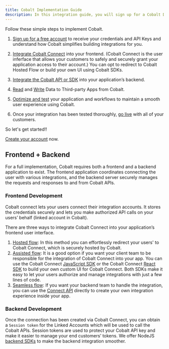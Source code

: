 ```yaml
---
title: Cobalt Implementation Guide
description: In this integration guide, you will sign up for a Cobalt Developer Account, set up Cobalt Connect, integrate the Cobalt API and go into production.
---
```

Follow these simple steps to implement Cobalt.

1. [Sign up for a free account](https://www.gocobalt.io/signup) to receive your credentials and API Keys and understand how Cobalt simplifies building integrations for you.

2. [Integrate Cobalt Connect](https://docs.gocobalt.io/implementation/integrate/display-apps) into your frontend. (Cobalt Connect is the user inferface that allows your customers to safely and securely grant your application access to their account.) You can opt to redirect to Cobalt Hosted Flow or build your own UI using Cobalt SDKs.

3. [Integrate the Cobalt API or SDK](https://docs.gocobalt.io/implementation/integrate/manage-connection) into your application’s backend.

4. [Read](https://docs.gocobalt.io/implementation/communicate/get-data) and [Write](https://docs.gocobalt.io/implementation/communicate/write-data) Data to Third-party Apps from Cobalt.

5. [Optimize and test](https://docs.gocobalt.io/implementation/Test-Integration/develop-test) your application and workflows to maintain a smooth user experience using Cobalt.

6. Once your integration has been tested thoroughly, [go live](https://docs.gocobalt.io/implementation/deploy/live-checklist) with all of your customers.

<Info>
So let's get started!!

[Create your account](https://www.gocobalt.io/signup) now.
</Info>

## Frontend + Backend

For a full implementation, Cobalt requires both a frontend and a backend application to exist. The frontend application coordinates connecting the user with various integrations, and the backend server securely manages the requests and responses to and from Cobalt APIs.

### Frontend Development

Cobalt connect lets your users connect their integration accounts. It stores the credentials securely and lets you make authorized API calls on your users’ behalf (linked account in Cobalt).

There are three ways to integrate Cobalt Connect into your application’s frontend user interface.

1. [Hosted flow](https://docs.gocobalt.io/guides/auth-flows/hosted-flow): In this method you can effortlessly redirect your users'  to Cobalt Connect, which is securely hosted by Cobalt.
2. [Assisted flow](https://docs.gocobalt.io/guides/auth-flows/embedded-flow): It is a good option if you want your client team to be responsible for the integration of Cobalt Connect into your app. You can use the Cobalt Connect [JavaScript SDK](https://docs.gocobalt.io/sdks/client-side-sdks/js-sdk) or the Cobalt Connect [React SDK](https://docs.gocobalt.io/sdks/client-side-sdks/react-sdk) to build your own custom UI for Cobalt Connect. Both SDKs make it easy to let your users authorize and manage integrations with just a few lines of code.
3. [Seamless flow](https://docs.gocobalt.io/guides/auth-flows/seamless-flow): If you want your backend team to handle the integration, you can use the [Connect API](https://docs.gocobalt.io/api-reference/cobalt-connect/get-connect-url) directly to create your own integration experience inside your app.


### Backend Development

Once the connection has been created via Cobalt Connect, you can obtain a `Session token` for the Linked Accounts which will be used to call the Cobalt APIs. Session tokens are used to protect your Cobalt API key and make it easier to manage your end customers’ tokens. We offer NodeJS [backend SDKs](https://docs.gocobalt.io/sdks/server-side-sdks/nodejs-sdk) to make the backend integration smoother.